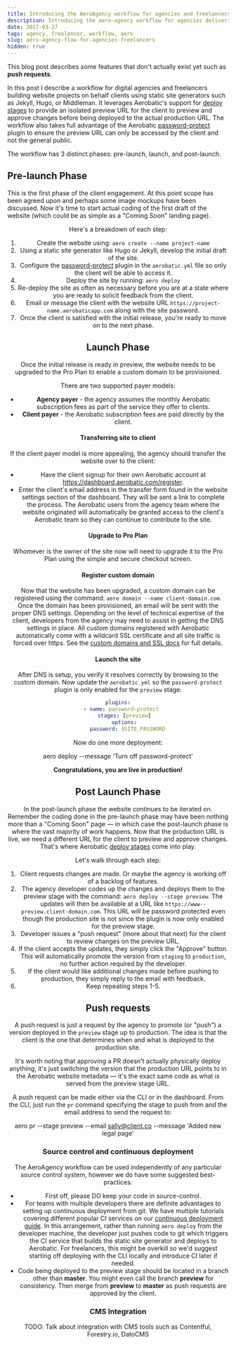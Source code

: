 ```yaml
---
title: Introducing the AeroAgency workflow for agencies and freelancers
description: Introducing the aero-agency workflow for agencies delivering website projects for clients
date: 2017-03-27
tags: agency, freelancer, workflow, aero
slug: aero-agency-flow-for-agencies-freelancers
hidden: true
---
```



<Alert type="warn">

This blog post describes some features that don't actually exist yet such as **push requests**.

</Alert>

In this post I describe a workflow for digital agencies and freelancers building website projects on behalf clients using static site generators such as Jekyll, Hugo, or Middleman. It leverages Aerobatic's support for [deploy stages](/docs/deployment/#deploy-stages) to provide an isolated preview URL for the client to preview and approve changes before being deployed to the actual production URL. The workflow also takes full advantage of the Aerobatic [password-protect](/docs/plugins/password-protect/) plugin to ensure the preview URL can only be accessed by the client and not the general public.

The workflow has 3 distinct phases: pre-launch, launch, and post-launch.

## Pre-launch Phase

This is the first phase of the client engagement. At this point scope has been agreed upon and perhaps some image mockups have been discussed. Now it's time to start actual coding of the first draft of the website (which could be as simple as a "Coming Soon" landing page).

<MdxImage border align="center" alt="Prelaunch flow" src="https://www.aerobatic.com/media/diagrams/aero-agency-flow-prelaunch.png" />

Here's a breakdown of each step:

1.  Create the website using: `aero create --name project-name`
2.  Using a static site generator like Hugo or Jekyll, develop the initial draft of the site.
3.  Configure the [password-protect](/docs/plugins/password-protect/) plugin in the `aerobatic.yml` file so only the client will be able to access it.
4.  Deploy the site by running: `aero deploy`
5.  Re-deploy the site as often as necessary before you are at a state where you are ready to solicit feedback from the client.
6.  Email or message the client with the website URL `https://project-name.aerobaticapp.com` along with the site password.
7.  Once the client is satisfied with the initial release, you're ready to move on to the next phase.

## Launch Phase

Once the initial release is ready in preview, the website needs to be upgraded to the Pro Plan to enable a custom domain to be provisioned.

<MdxImage alt="Launch phase" src="https://www.aerobatic.com/media/--1/diagrams/aero-agency-flow-launch.png" border align="center" />

There are two supported payer models:

- **Agency payer** - the agency assumes the monthly Aerobatic subscription fees as part of the service they offer to clients.
- **Client payer** - the Aerobatic subscription fees are paid directly by the client.

#### Transferring site to client

If the client payer model is more appealing, the agency should transfer the website over to the client:

- Have the client signup for their own Aerobatic account at https://dashboard.aerobatic.com/register.
- Enter the client's email address in the transfer form found in the website settings section of the dashboard. They will be sent a link to complete the process. The Aerobatic users from the agency team where the website originated will automatically be granted access to the client's Aerobatic team so they can continue to contribute to the site.

#### Upgrade to Pro Plan

Whomever is the owner of the site now will need to upgrade it to the Pro Plan using the simple and secure checkout screen.

#### Register custom domain

Now that the website has been upgraded, a custom domain can be registered using the command: `aero domain --name client-domain.com`. Once the domain has been provisioned, an email will be sent with the proper DNS settings. Depending on the level of technical expertise of the client, developers from the agency may need to assist in getting the DNS settings in place. All custom domains registered with Aerobatic automatically come with a wildcard SSL certificate and all site traffic is forced over https. See the [custom domains and SSL docs](/docs/custom-domains-ssl) for full details.

#### Launch the site

After DNS is setup, you verify it resolves correctly by browsing to the custom domain. Now update the `aerobatic.yml` so the `password-protect` plugin is only enabled for the `preview` stage:

```yaml
plugins:
  - name: password-protect
    stages: [preview]
    options:
      password: $SITE_PASSWORD
```

Now do one more deployment:

<Cli>aero deploy --message 'Turn off password-protect'</Cli>

**Congratulations, you are live in production!**

## Post Launch Phase

In the post-launch phase the website continues to be iterated on. Remember the coding done in the pre-launch phase may have been nothing more than a "Coming Soon" page &mdash; in which case the post-launch phase is where the vast majority of work happens. Now that the production URL is live, we need a different URL for the client to preview and approve changes. That's where Aerobatic [deploy stages](/docs/overview/deploy-stages/) come into play.

<MdxImage src="https://www.aerobatic.com/media/diagrams/--1/aero-agency-flow-postlaunch.png" alt="Post Launch phase" />

Let's walk through each step:

1.  Client requests changes are made. Or maybe the agency is working off of a backlog of features.
2.  The agency developer codes up the changes and deploys them to the preview stage with the command: `aero deploy --stage preview`. The updates will then be available at a URL like `https://www--preview.client-domain.com`. This URL will be password protected even though the production site is not since the plugin is now only enabled for the preview stage.
3.  Developer issues a "push request" (more about that next) for the client to review changes on the preview URL.
4.  If the client accepts the updates, they simply click the "Approve" button. This will automatically promote the version from `staging` to `production`, no further action required by the developer.
5.  If the client would like additional changes made before pushing to production, they simply reply to the email with feedback.
6.  Keep repeating steps 1-5.

## Push requests

A push request is just a request by the agency to promote (or "push") a version deployed in the `preview` stage up to production. The idea is that the client is the one that determines when and what is deployed to the production site.

<Alert type="tip">

It's worth noting that approving a PR doesn't actually physically deploy anything, it's just switching the version that the production URL points to in the Aerobatic website metadata &mdash; it's the exact same code as what is served from the preview stage URL.

</Alert>

A push request can be made either via the CLI or in the dashboard. From the CLI, just run the `pr` command specifying the stage to push from and the email address to send the request to:

<Cli>aero pr --stage preview --email sally@client.co --message 'Added new legal page'</Cli>

### Source control and continuous deployment

The AeroAgency workflow can be used independently of any particular source control system, however we do have some suggested best-practices:

- First off, please DO keep your code in source-control.
- For teams with multiple developers there are definite advantages to setting up continuous deployment from git. We have multiple tutorials covering different popular CI services on our [continuous deployment guide](/docs/deployment/#continuous-deployment). In this arrangement, rather than running `aero deploy` from the developer machine, the developer just pushes code to git which triggers the CI service that builds the static site generator and deploys to Aerobatic. For freelancers, this might be overkill so we'd suggest starting off deploying with the CLI locally and introduce CI later if needed.
- Code being deployed to the preview stage should be located in a branch other than **master**. You might even call the branch **preview** for consistency. Then merge from **preview** to **master** as push requests are approved by the client.

### CMS Integration

TODO: Talk about integration with CMS tools such as Contentful, Forestry.io, DatoCMS
